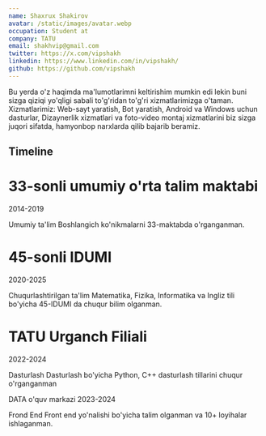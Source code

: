 ```yaml
---
name: Shaxrux Shakirov
avatar: /static/images/avatar.webp
occupation: Student at
company: TATU
email: shakhvip@gmail.com
twitter: https://x.com/vipshakh
linkedin: https://www.linkedin.com/in/vipshakh/
github: https://github.com/vipshakh
---
```


Bu yerda o'z haqimda ma'lumotlarimni keltirishim mumkin edi lekin buni sizga qiziqi yo'qligi sabali to'g'ridan to'g'ri xizmatlarimizga o'taman. Xizmatlarimiz: Web-sayt yaratish, Bot yaratish, Android va Windows uchun dasturlar, Dizaynerlik xizmatlari va foto-video montaj xizmatlarini biz sizga juqori sifatda, hamyonbop narxlarda qilib bajarib beramiz.
## Timeline

# 33-sonli umumiy o'rta talim maktabi
2014-2019

Umumiy ta'lim
Boshlangich ko'nikmalarni 33-maktabda o'rganganman.

# 45-sonli IDUMI
2020-2025

Chuqurlashtirilgan ta'lim
Matematika, Fizika, Informatika va Ingliz tili bo'yicha 45-IDUMI da chuqur bilim olganman.

# TATU Urganch Filiali
2022-2024

Dasturlash
Dasturlash bo'yicha Python, C++ dasturlash tillarini chuqur o'rganganman

DATA o'quv markazi
2023-2024

Frond End
Front end yo'nalishi bo'yicha talim olganman va 10+ loyihalar ishlaganman.